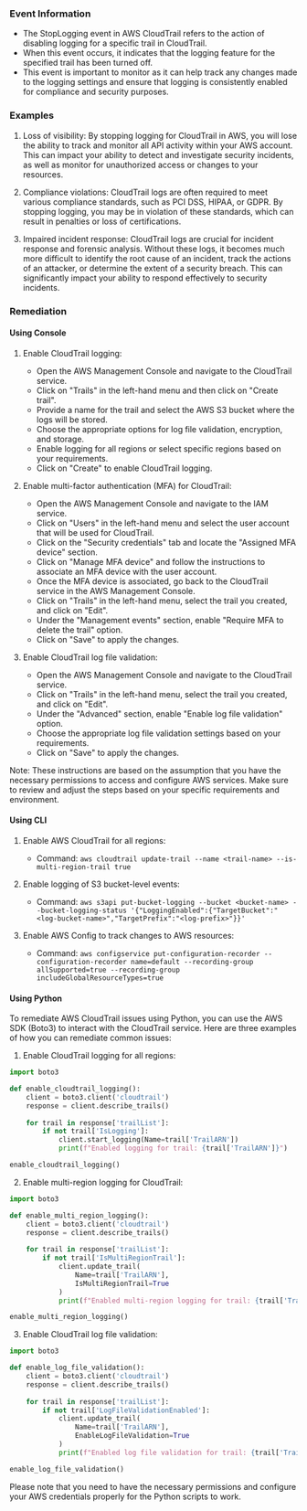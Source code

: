 
### Event Information

- The StopLogging event in AWS CloudTrail refers to the action of disabling logging for a specific trail in CloudTrail.
- When this event occurs, it indicates that the logging feature for the specified trail has been turned off.
- This event is important to monitor as it can help track any changes made to the logging settings and ensure that logging is consistently enabled for compliance and security purposes.


### Examples

1. Loss of visibility: By stopping logging for CloudTrail in AWS, you will lose the ability to track and monitor all API activity within your AWS account. This can impact your ability to detect and investigate security incidents, as well as monitor for unauthorized access or changes to your resources.

2. Compliance violations: CloudTrail logs are often required to meet various compliance standards, such as PCI DSS, HIPAA, or GDPR. By stopping logging, you may be in violation of these standards, which can result in penalties or loss of certifications.

3. Impaired incident response: CloudTrail logs are crucial for incident response and forensic analysis. Without these logs, it becomes much more difficult to identify the root cause of an incident, track the actions of an attacker, or determine the extent of a security breach. This can significantly impact your ability to respond effectively to security incidents.

### Remediation

#### Using Console

1. Enable CloudTrail logging: 
   - Open the AWS Management Console and navigate to the CloudTrail service.
   - Click on "Trails" in the left-hand menu and then click on "Create trail".
   - Provide a name for the trail and select the AWS S3 bucket where the logs will be stored.
   - Choose the appropriate options for log file validation, encryption, and storage.
   - Enable logging for all regions or select specific regions based on your requirements.
   - Click on "Create" to enable CloudTrail logging.

2. Enable multi-factor authentication (MFA) for CloudTrail:
   - Open the AWS Management Console and navigate to the IAM service.
   - Click on "Users" in the left-hand menu and select the user account that will be used for CloudTrail.
   - Click on the "Security credentials" tab and locate the "Assigned MFA device" section.
   - Click on "Manage MFA device" and follow the instructions to associate an MFA device with the user account.
   - Once the MFA device is associated, go back to the CloudTrail service in the AWS Management Console.
   - Click on "Trails" in the left-hand menu, select the trail you created, and click on "Edit".
   - Under the "Management events" section, enable "Require MFA to delete the trail" option.
   - Click on "Save" to apply the changes.

3. Enable CloudTrail log file validation:
   - Open the AWS Management Console and navigate to the CloudTrail service.
   - Click on "Trails" in the left-hand menu, select the trail you created, and click on "Edit".
   - Under the "Advanced" section, enable "Enable log file validation" option.
   - Choose the appropriate log file validation settings based on your requirements.
   - Click on "Save" to apply the changes.

Note: These instructions are based on the assumption that you have the necessary permissions to access and configure AWS services. Make sure to review and adjust the steps based on your specific requirements and environment.

#### Using CLI

1. Enable AWS CloudTrail for all regions:
   - Command: `aws cloudtrail update-trail --name <trail-name> --is-multi-region-trail true`

2. Enable logging of S3 bucket-level events:
   - Command: `aws s3api put-bucket-logging --bucket <bucket-name> --bucket-logging-status '{"LoggingEnabled":{"TargetBucket":"<log-bucket-name>","TargetPrefix":"<log-prefix>"}}'`

3. Enable AWS Config to track changes to AWS resources:
   - Command: `aws configservice put-configuration-recorder --configuration-recorder name=default --recording-group allSupported=true --recording-group includeGlobalResourceTypes=true`

#### Using Python

To remediate AWS CloudTrail issues using Python, you can use the AWS SDK (Boto3) to interact with the CloudTrail service. Here are three examples of how you can remediate common issues:

1. Enable CloudTrail logging for all regions:
```python
import boto3

def enable_cloudtrail_logging():
    client = boto3.client('cloudtrail')
    response = client.describe_trails()
    
    for trail in response['trailList']:
        if not trail['IsLogging']:
            client.start_logging(Name=trail['TrailARN'])
            print(f"Enabled logging for trail: {trail['TrailARN']}")

enable_cloudtrail_logging()
```

2. Enable multi-region logging for CloudTrail:
```python
import boto3

def enable_multi_region_logging():
    client = boto3.client('cloudtrail')
    response = client.describe_trails()
    
    for trail in response['trailList']:
        if not trail['IsMultiRegionTrail']:
            client.update_trail(
                Name=trail['TrailARN'],
                IsMultiRegionTrail=True
            )
            print(f"Enabled multi-region logging for trail: {trail['TrailARN']}")

enable_multi_region_logging()
```

3. Enable CloudTrail log file validation:
```python
import boto3

def enable_log_file_validation():
    client = boto3.client('cloudtrail')
    response = client.describe_trails()
    
    for trail in response['trailList']:
        if not trail['LogFileValidationEnabled']:
            client.update_trail(
                Name=trail['TrailARN'],
                EnableLogFileValidation=True
            )
            print(f"Enabled log file validation for trail: {trail['TrailARN']}")

enable_log_file_validation()
```

Please note that you need to have the necessary permissions and configure your AWS credentials properly for the Python scripts to work.

